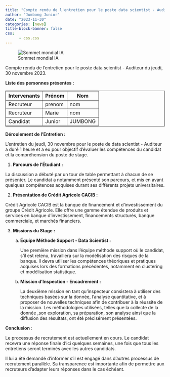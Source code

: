 ```yaml
---
title: "Compte rendu de l'entretien pour le poste data scientist - Auditeur du jeudi, 30 novembre 2023."
author: "Jumbong Junior"
date: "2023-11-30"
categories: [news]
title-block-banner: false
css:
      - css.css
---
```


![Sommet mondial IA](creditAgricole.png)

:::gras
Compte rendu de l'entretien pour le poste data scientist - Auditeur du jeudi, 30 novembre 2023.
:::

**Liste des personnes présentes :**


<table class="centered-table" border="1">
    <tr>
        <th>Intervenants</th>
        <th>Prénom</th>
        <th>Nom</th>
    </tr>
    <tr>
        <td>Recruteur</td>
        <td>prenom</td>
        <td>nom</td>
    </tr>
    <tr>
        <td>Recruteur</td>
        <td>Marie </td>
        <td>nom</td>
    </tr>
    <tr>
        <td>Candidat</td>
        <td>Junior</td>
        <td>JUMBONG</td>
    </tr>
</table>


**Déroulement de l'Entretien :**

L'entretien du jeudi, 30 novembre pour le poste de data scientist - Auditeur a duré 1 heure et a eu pour objectif d'évaluer les compétences du candidat et la compréhension du poste de stage.

1.  **Parcours de l'Étudiant :**

La discussion a débuté par un tour de table permettant à chacun de se présenter. Le candidat a notamment présenté son parcours, et mis en avant quelques compétences acquises durant ses différents projets universitaires.

2.  **Présentation de Crédit Agricole CACIB :**

Crédit Agricole CACIB est la banque de financement et d'investissement du groupe Crédit Agricole. Elle offre une gamme étendue de produits et services en banque d'investissement, financements structurés, banque commerciale, et marchés financiers.

3.  **Missions du Stage :**

    a.  **Équipe Méthode Support - Data Scientist :**

        Une première mission dans l'équipe méthode support où le candidat, s'il est retenu, travaillera sur la modélisation des risques de la banque. Il devra utiliser les compétences théoriques et pratiques acquises lors des formations précédentes, notamment en clustering et modélisation statistique.

    b.  **Mission d'Inspection - Encadrement :**

        La deuxième mission en tant qu'inspecteur consistera à utiliser des techniques basées sur la donnée, l'analyse quantitative, et à proposer de nouvelles techniques afin de contribuer à la réussite de la mission. Les méthodologies utilisées, telles que la collecte de la donnée ,son exploration, sa préparation, son analyse ainsi que la diffusion des résultats, ont été précisément présentées.

**Conclusion** :

Le processus de recrutement est actuellement en cours. Le candidat recevra une réponse finale d'ici quelques semaines, une fois que tous les entretiens seront terminés avec les autres candidats.

Il lui a été demandé d'informer s'il est engagé dans d'autres processus de recrutement parallèle. Sa transparence est importante afin de permettre aux recruteurs d'adapter leurs réponses dans le cas échéant.

